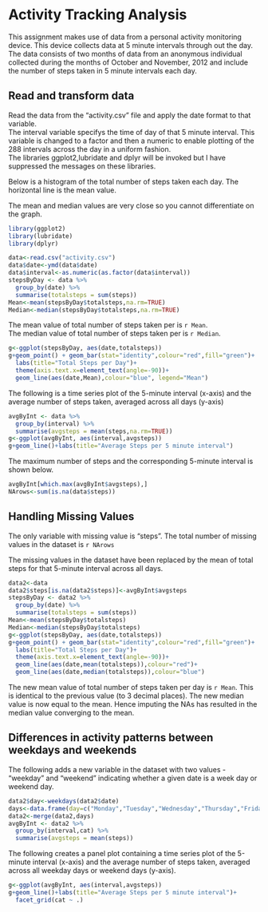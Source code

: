 # Activity Tracking Analysis

This assignment makes use of data from a personal activity monitoring device. This device collects data at 5 minute intervals through out the day. The data consists of two months of data from an anonymous individual collected during the months of October and November, 2012 and include the number of steps taken in 5 minute intervals each day.

## Read and transform data
Read the data from the "activity.csv" file and apply the date format to that variable.  
The interval variable specifys the time of day of that 5 minute interval. This variable is  changed to a factor and then a numeric to enable plotting of the 288 intervals across the day in a uniform fashion.  
The libraries ggplot2,lubridate and dplyr will be invoked  but I have suppressed the messages on these libraries.

Below is a histogram of the total number of steps taken each day. The horizontal line is the mean value.

The mean and median values are very close so you cannot differentiate on the graph.

```r
library(ggplot2)
library(lubridate)
library(dplyr)
```

```r
data<-read.csv("activity.csv")
data$date<-ymd(data$date)
data$interval<-as.numeric(as.factor(data$interval))
stepsByDay <- data %>%
  group_by(date) %>%
  summarise(totalsteps = sum(steps))
Mean<-mean(stepsByDay$totalsteps,na.rm=TRUE)
Median<-median(stepsByDay$totalsteps,na.rm=TRUE)

```
The mean value of total number of steps taken per is `r Mean`.  
The median value of total number of steps taken per is `r Median`.


```r

g<-ggplot(stepsByDay, aes(date,totalsteps)) 
g+geom_point() + geom_bar(stat="identity",colour="red",fill="green")+
  labs(title="Total Steps per Day")+
  theme(axis.text.x=element_text(angle=-90))+
  geom_line(aes(date,Mean),colour="blue", legend="Mean")
```

The following is a  time series plot of the 5-minute interval (x-axis) and the average number of 
steps taken, averaged across all days (y-axis)
```r
avgByInt <- data %>%
  group_by(interval) %>%
  summarise(avgsteps = mean(steps,na.rm=TRUE))
g<-ggplot(avgByInt, aes(interval,avgsteps)) 
g+geom_line()+labs(title="Average Steps per 5 minute interval")
```

The maximum number of steps and the corresponding 5-minute interval is shown below.
```r
avgByInt[which.max(avgByInt$avgsteps),]
NArows<-sum(is.na(data$steps))
```
## Handling Missing Values
The only variable with missing value is "steps".
The total number of missing values in the dataset is `r NArows`

The missing values in the dataset have been replaced by the mean of total steps for that 5-minute interval across all days.  
```r
data2<-data
data2$steps[is.na(data2$steps)]<-avgByInt$avgsteps
stepsByDay <- data2 %>%
  group_by(date) %>%
  summarise(totalsteps = sum(steps))
Mean<-mean(stepsByDay$totalsteps)
Median<-median(stepsByDay$totalsteps)
g<-ggplot(stepsByDay, aes(date,totalsteps)) 
g+geom_point() + geom_bar(stat="identity",colour="red",fill="green")+
  labs(title="Total Steps per Day")+
  theme(axis.text.x=element_text(angle=-90))+
  geom_line(aes(date,mean(totalsteps)),colour="red")+
  geom_line(aes(date,median(totalsteps)),colour="blue")
```

The new mean value of total number of steps taken per day is `r Mean`. This is identical to the previous value (to 3 decimal places). The new median value is now equal to the mean. Hence imputing the NAs has resulted in the median value converging to the mean.

## Differences in activity patterns between weekdays and weekends
The following adds a new variable in the dataset with two values - "weekday" and "weekend" indicating whether a given date is a week day or weekend day.  
```r
data2$day<-weekdays(data2$date)
days<-data.frame(day=c("Monday","Tuesday","Wednesday","Thursday","Friday","Saturday","Sunday"),cat=c("weekday","weekday","weekday","weekday","weekday","weekend","weekend"))
data2<-merge(data2,days)
avgByInt <- data2 %>%
  group_by(interval,cat) %>%
  summarise(avgsteps = mean(steps))
```
The following creates a panel plot containing a time series plot of the 5-minute interval (x-axis)
and the average number of steps taken, averaged across all weekday days or weekend days (y-axis).
```r
g<-ggplot(avgByInt, aes(interval,avgsteps))
g+geom_line()+labs(title="Average Steps per 5 minute interval")+
  facet_grid(cat ~ .)
```


